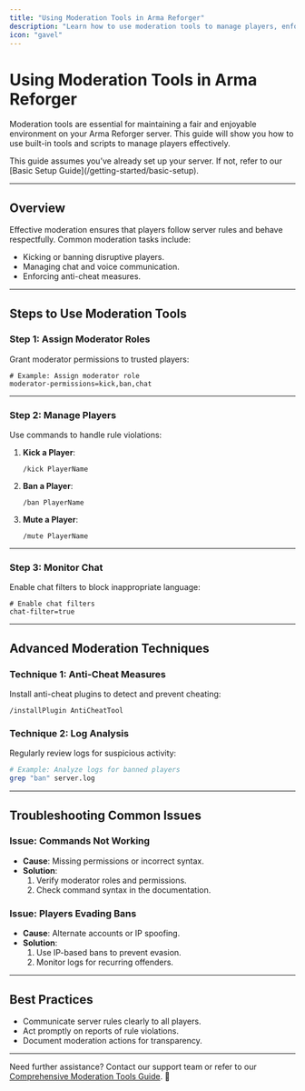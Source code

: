 ```yaml
---
title: "Using Moderation Tools in Arma Reforger"
description: "Learn how to use moderation tools to manage players, enforce rules, and maintain a positive environment on your server."
icon: "gavel"
---
```


# Using Moderation Tools in Arma Reforger  

Moderation tools are essential for maintaining a fair and enjoyable environment on your Arma Reforger server. This guide will show you how to use built-in tools and scripts to manage players effectively.

<Callout type="info">  
This guide assumes you’ve already set up your server. If not, refer to our [Basic Setup Guide](/getting-started/basic-setup).  
</Callout>  

---

## Overview  

Effective moderation ensures that players follow server rules and behave respectfully. Common moderation tasks include:  
- Kicking or banning disruptive players.  
- Managing chat and voice communication.  
- Enforcing anti-cheat measures.  

---

## Steps to Use Moderation Tools  

### Step 1: Assign Moderator Roles  
Grant moderator permissions to trusted players:  
```properties
# Example: Assign moderator role
moderator-permissions=kick,ban,chat
```

---

### Step 2: Manage Players  
Use commands to handle rule violations:  

1. **Kick a Player**:  
   ```text
   /kick PlayerName
   ```

2. **Ban a Player**:  
   ```text
   /ban PlayerName
   ```

3. **Mute a Player**:  
   ```text
   /mute PlayerName
   ```

---

### Step 3: Monitor Chat  
Enable chat filters to block inappropriate language:  
```properties
# Enable chat filters
chat-filter=true
```

---

## Advanced Moderation Techniques  

### Technique 1: Anti-Cheat Measures  
Install anti-cheat plugins to detect and prevent cheating:  
```text
/installPlugin AntiCheatTool
```

### Technique 2: Log Analysis  
Regularly review logs for suspicious activity:  
```bash
# Example: Analyze logs for banned players
grep "ban" server.log
```

---

## Troubleshooting Common Issues  

### Issue: Commands Not Working  
- **Cause**: Missing permissions or incorrect syntax.  
- **Solution**:  
  1. Verify moderator roles and permissions.  
  2. Check command syntax in the documentation.  

### Issue: Players Evading Bans  
- **Cause**: Alternate accounts or IP spoofing.  
- **Solution**:  
  1. Use IP-based bans to prevent evasion.  
  2. Monitor logs for recurring offenders.  

---

## Best Practices  

- Communicate server rules clearly to all players.  
- Act promptly on reports of rule violations.  
- Document moderation actions for transparency.  

---

Need further assistance? Contact our support team or refer to our [Comprehensive Moderation Tools Guide](/community/moderation-tools). 🚀  